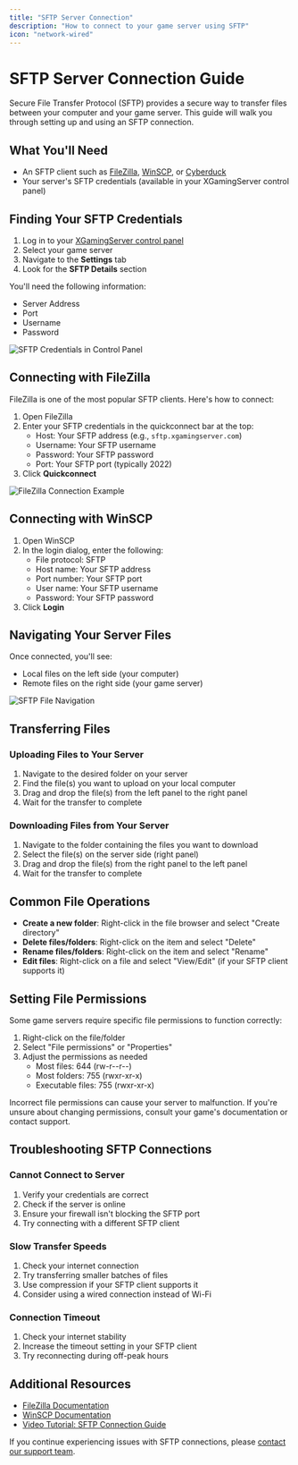 ```yaml
---
title: "SFTP Server Connection"
description: "How to connect to your game server using SFTP"
icon: "network-wired"
---
```


# SFTP Server Connection Guide

Secure File Transfer Protocol (SFTP) provides a secure way to transfer files between your computer and your game server. This guide will walk you through setting up and using an SFTP connection.

## What You'll Need

- An SFTP client such as [FileZilla](https://filezilla-project.org/), [WinSCP](https://winscp.net/), or [Cyberduck](https://cyberduck.io/)
- Your server's SFTP credentials (available in your XGamingServer control panel)

## Finding Your SFTP Credentials

1. Log in to your [XGamingServer control panel](https://panel.xgamingserver.com)
2. Select your game server
3. Navigate to the **Settings** tab
4. Look for the **SFTP Details** section

You'll need the following information:
- Server Address
- Port
- Username
- Password

<Frame>
  <img src="/images/game-panel/sftp-credentials.jpg" alt="SFTP Credentials in Control Panel" />
</Frame>

## Connecting with FileZilla

FileZilla is one of the most popular SFTP clients. Here's how to connect:

1. Open FileZilla
2. Enter your SFTP credentials in the quickconnect bar at the top:
   - Host: Your SFTP address (e.g., `sftp.xgamingserver.com`)
   - Username: Your SFTP username
   - Password: Your SFTP password
   - Port: Your SFTP port (typically 2022)
3. Click **Quickconnect**

<Frame>
  <img src="/images/game-panel/filezilla-connection.jpg" alt="FileZilla Connection Example" />
</Frame>

## Connecting with WinSCP

1. Open WinSCP
2. In the login dialog, enter the following:
   - File protocol: SFTP
   - Host name: Your SFTP address
   - Port number: Your SFTP port
   - User name: Your SFTP username
   - Password: Your SFTP password
3. Click **Login**

## Navigating Your Server Files

Once connected, you'll see:
- Local files on the left side (your computer)
- Remote files on the right side (your game server)

<Frame>
  <img src="/images/game-panel/sftp-file-navigation.jpg" alt="SFTP File Navigation" />
</Frame>

## Transferring Files

### Uploading Files to Your Server

1. Navigate to the desired folder on your server
2. Find the file(s) you want to upload on your local computer
3. Drag and drop the file(s) from the left panel to the right panel
4. Wait for the transfer to complete

### Downloading Files from Your Server

1. Navigate to the folder containing the files you want to download
2. Select the file(s) on the server side (right panel)
3. Drag and drop the file(s) from the right panel to the left panel
4. Wait for the transfer to complete

## Common File Operations

- **Create a new folder**: Right-click in the file browser and select "Create directory"
- **Delete files/folders**: Right-click on the item and select "Delete"
- **Rename files/folders**: Right-click on the item and select "Rename"
- **Edit files**: Right-click on a file and select "View/Edit" (if your SFTP client supports it)

## Setting File Permissions

Some game servers require specific file permissions to function correctly:

1. Right-click on the file/folder
2. Select "File permissions" or "Properties"
3. Adjust the permissions as needed
   - Most files: 644 (rw-r--r--)
   - Most folders: 755 (rwxr-xr-x)
   - Executable files: 755 (rwxr-xr-x)

<Warning>
  Incorrect file permissions can cause your server to malfunction. If you're unsure about changing permissions, consult your game's documentation or contact support.
</Warning>

## Troubleshooting SFTP Connections

### Cannot Connect to Server

1. Verify your credentials are correct
2. Check if the server is online
3. Ensure your firewall isn't blocking the SFTP port
4. Try connecting with a different SFTP client

### Slow Transfer Speeds

1. Check your internet connection
2. Try transferring smaller batches of files
3. Use compression if your SFTP client supports it
4. Consider using a wired connection instead of Wi-Fi

### Connection Timeout

1. Check your internet stability
2. Increase the timeout setting in your SFTP client
3. Try reconnecting during off-peak hours

## Additional Resources

- [FileZilla Documentation](https://wiki.filezilla-project.org/Documentation)
- [WinSCP Documentation](https://winscp.net/eng/docs/start)
- [Video Tutorial: SFTP Connection Guide](https://www.youtube.com/watch?v=example)

If you continue experiencing issues with SFTP connections, please [contact our support team](mailto:support@xgamingserver.com).

